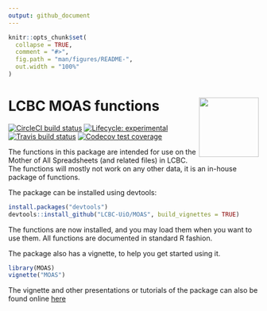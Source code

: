 ```yaml
---
output: github_document
---
```


<!-- README.md is generated from README.Rmd. Please edit that file -->

```r
knitr::opts_chunk$set(
  collapse = TRUE,
  comment = "#>",
  fig.path = "man/figures/README-",
  out.width = "100%"
)
```
# LCBC MOAS functions <img src="man/figures/hex.png" align="right" alt="" width="120" />
<!-- badges: start -->
[![CircleCI build status](https://circleci.com/gh/LCBC-UiO/MOAS.svg)](https://circleci.com/gh/LCBC-UiO/MOAS)
[![Lifecycle: experimental](https://img.shields.io/badge/lifecycle-experimental-orange.svg)](https://www.tidyverse.org/lifecycle/#experimental)
[![Travis build status](https://travis-ci.org/LCBC-UiO/MOAS.svg?branch=master)](https://travis-ci.org/LCBC-UiO/MOAS)
[![Codecov test coverage](https://codecov.io/gh/LCBC-UiO/MOAS/branch/master/graph/badge.svg)](https://codecov.io/gh/LCBC-UiO/MOAS?branch=master)
<!-- badges: end -->

The functions in this package are intended for use on the Mother of All Spreadsheets (and related files) in LCBC. The functions will mostly not work on any other data, it is an in-house package of functions.

The package can be installed using devtools:

```r
install.packages("devtools")
devtools::install_github("LCBC-UiO/MOAS", build_vignettes = TRUE)
```

The functions are now installed, and you may load them when you want to use them.
All functions are documented in standard R fashion.

The package also has a vignette, to help you get started using it. 

```r
library(MOAS)
vignette("MOAS")
```

The vignette and other presentations or tutorials of the package can also be found online [here](https://lcbc-uio.github.io/MOAS/)
